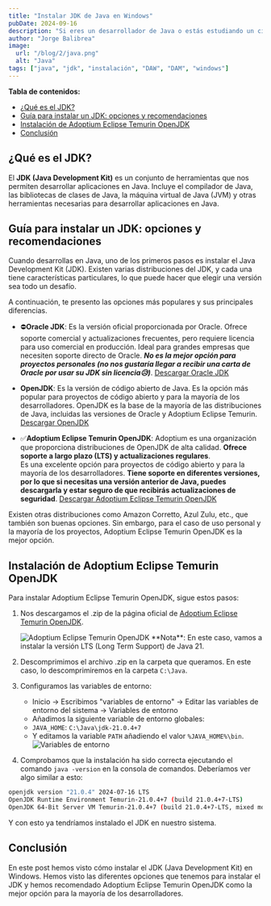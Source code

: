 ```yaml
---
title: "Instalar JDK de Java en Windows"
pubDate: 2024-09-16
description: "Si eres un desarrollador de Java o estás estudiando un ciclo de Desarrollo de Aplicaciones Web (DAW) o Multiplataforma (DAM) y te has preguntado: ¿Qué es el JDK? ¿Por qué instalamos el JDK de Oracle? ¿Hay más opciones? En este post vamos a ver cómo instalar el JDK de Java en Windows y las diferentes opciones que tenemos."
author: "Jorge Balibrea"
image:
  url: "/blog/2/java.png"
  alt: "Java"
tags: ["java", "jdk", "instalación", "DAW", "DAM", "windows"]
---
```


**Tabla de contenidos:**

- [¿Qué es el JDK?](#qué-es-el-jdk)
- [Guía para instalar un JDK: opciones y recomendaciones](#guía-para-instalar-un-jdk-opciones-y-recomendaciones)
- [Instalación de Adoptium Eclipse Temurin OpenJDK](#instalación-de-adoptium-eclipse-temurin-openjdk)
- [Conclusión](#conclusión)

## ¿Qué es el JDK?

El **JDK (Java Development Kit)** es un conjunto de herramientas que nos permiten desarrollar aplicaciones en Java. Incluye el compilador de Java, las bibliotecas de clases de Java, la máquina virtual de Java (JVM) y otras herramientas necesarias para desarrollar aplicaciones en Java.

## Guía para instalar un JDK: opciones y recomendaciones

Cuando desarrollas en Java, uno de los primeros pasos es instalar el Java Development Kit (JDK). Existen varias distribuciones del JDK, y cada una tiene características particulares, lo que puede hacer que elegir una versión sea todo un desafío.

A continuación, te presento las opciones más populares y sus principales diferencias.

- ⛔**Oracle JDK**: Es la versión oficial proporcionada por Oracle. Ofrece soporte comercial y actualizaciones frecuentes, pero requiere licencia para uso comercial en producción. Ideal para grandes empresas que necesiten soporte directo de Oracle. **_No es la mejor opción para proyectos personales (no nos gustaría llegar a recibir una carta de Oracle por usar su JDK sin licencia😥)_**. <a href="https://www.oracle.com/java/technologies/downloads/" target="_blank">Descargar Oracle JDK</a>

- **OpenJDK**: Es la versión de código abierto de Java. Es la opción más popular para proyectos de código abierto y para la mayoría de los desarrolladores. OpenJDK es la base de la mayoría de las distribuciones de Java, incluidas las versiones de Oracle y Adoptium Eclipse Temurin. <a href="https://openjdk.java.net/" target="_blank">Descargar OpenJDK</a>

- ✅**Adoptium Eclipse Temurin OpenJDK**: Adoptium es una organización que proporciona distribuciones de OpenJDK de alta calidad. **Ofrece soporte a largo plazo (LTS) y actualizaciones regulares**.  
  Es una excelente opción para proyectos de código abierto y para la mayoría de los desarrolladores. **Tiene soporte en diferentes versiones, por lo que si necesitas una versión anterior de Java, puedes descargarla y estar seguro de que recibirás actualizaciones de seguridad**. <a href="https://adoptium.net/" target="_blank">Descargar Adoptium Eclipse Temurin OpenJDK</a>

Existen otras distribuciones como Amazon Corretto, Azul Zulu, etc., que también son buenas opciones. Sin embargo, para el caso de uso personal y la mayoría de los proyectos, Adoptium Eclipse Temurin OpenJDK es la mejor opción.

## Instalación de Adoptium Eclipse Temurin OpenJDK

Para instalar Adoptium Eclipse Temurin OpenJDK, sigue estos pasos:

1. Nos descargamos el .zip de la página oficial de [Adoptium Eclipse Temurin OpenJDK](https://adoptium.net/).

   <img src="/blog/2/adoptium-1.png" alt="Adoptium Eclipse Temurin OpenJDK" />
   **Nota**: En este caso, vamos a instalar la versión LTS (Long Term Support)
   de Java 21.

2. Descomprimimos el archivo .zip en la carpeta que queramos. En este caso, lo descomprimiremos en la carpeta `C:\Java`.
3. Configuramos las variables de entorno:
   - Inicio -> Escribimos "variables de entorno" -> Editar las variables de entorno del sistema -> Variables de entorno
   - Añadimos la siguiente variable de entorno globales:
   - `JAVA_HOME`: `C:\Java\jdk-21.0.4+7`
   - Y editamos la variable `PATH` añadiendo el valor `%JAVA_HOME%\bin`.
     <img src="/blog/2/variables-entorno.png" alt="Variables de entorno" />
4. Comprobamos que la instalación ha sido correcta ejecutando el comando `java -version` en la consola de comandos. Deberíamos ver algo similar a esto:

```bash
openjdk version "21.0.4" 2024-07-16 LTS
OpenJDK Runtime Environment Temurin-21.0.4+7 (build 21.0.4+7-LTS)
OpenJDK 64-Bit Server VM Temurin-21.0.4+7 (build 21.0.4+7-LTS, mixed mode, sharing)
```

Y con esto ya tendríamos instalado el JDK en nuestro sistema.

## Conclusión

En este post hemos visto cómo instalar el JDK (Java Development Kit) en Windows. Hemos visto las diferentes opciones que tenemos para instalar el JDK y hemos recomendado Adoptium Eclipse Temurin OpenJDK como la mejor opción para la mayoría de los desarrolladores.
